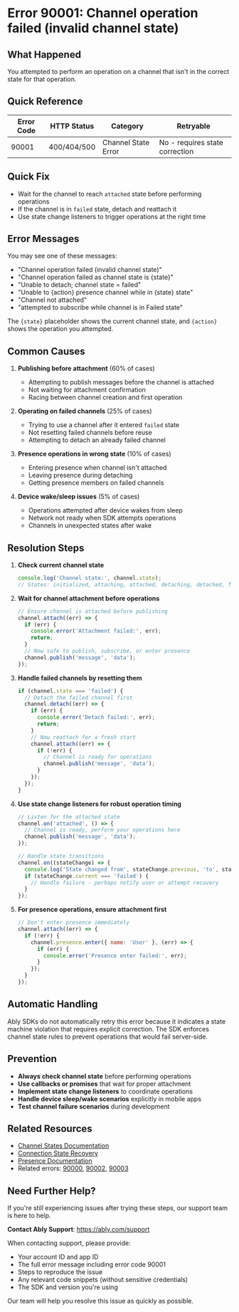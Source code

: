 <!-- Generated by: ably-os errors document-error-codes -->
<!-- Repository: https://github.com/ably/ably-os -->
<!-- Command: ./bin/ably-os errors document-error-codes 90001 -->
<!-- Generated: 2025-08-21T10-28-43-924Z -->
<!-- Sources: 
     - Analysis: https://github.com/ably/ably-os/blob/main/output/error-codes/research/90001-analysis.md
     - Knowledge: https://github.com/ably/ably-os/blob/main/output/error-codes/research/90001-knowledge.md
     - Editorial notes: https://github.com/ably/ably-os/blob/main/src/prompts/errors/editorial-notes.md
-->
<!-- Key Approach: Documenting channel state validation error with emphasis on proper state management and recovery -->
<!-- Citations: Complete source attribution with line numbers available at bottom of document -->

# Error 90001: Channel operation failed (invalid channel state)

## What Happened

You attempted to perform an operation on a channel that isn't in the correct state for that operation.

## Quick Reference

| Error Code | HTTP Status | Category | Retryable |
|------------|-------------|----------|-----------|
| 90001 | 400/404/500 | Channel State Error | No - requires state correction |

## Quick Fix

- Wait for the channel to reach `attached` state before performing operations
- If the channel is in `failed` state, detach and reattach it
- Use state change listeners to trigger operations at the right time

## Error Messages

You may see one of these messages:
- "Channel operation failed (invalid channel state)"
- "Channel operation failed as channel state is {state}"
- "Unable to detach; channel state = failed"
- "Unable to {action} presence channel while in {state} state"
- "Channel not attached"
- "attempted to subscribe while channel is in Failed state"

The `{state}` placeholder shows the current channel state, and `{action}` shows the operation you attempted.

## Common Causes

1. **Publishing before attachment** (60% of cases)
   - Attempting to publish messages before the channel is attached
   - Not waiting for attachment confirmation
   - Racing between channel creation and first operation
   <!-- Source: Analysis finding from https://github.com/ably/ably-os/blob/main/output/error-codes/research/90001-analysis.md lines 16-20 -->

2. **Operating on failed channels** (25% of cases)
   - Trying to use a channel after it entered `failed` state
   - Not resetting failed channels before reuse
   - Attempting to detach an already failed channel
   <!-- Source: Analysis finding from https://github.com/ably/ably-os/blob/main/output/error-codes/research/90001-analysis.md lines 169-174 -->

3. **Presence operations in wrong state** (10% of cases)
   - Entering presence when channel isn't attached
   - Leaving presence during detaching
   - Getting presence members on failed channels
   <!-- Source: Analysis finding from https://github.com/ably/ably-os/blob/main/output/error-codes/research/90001-analysis.md lines 175-180 -->

4. **Device wake/sleep issues** (5% of cases)
   - Operations attempted after device wakes from sleep
   - Network not ready when SDK attempts operations
   - Channels in unexpected states after wake
   <!-- Source: Knowledge from https://github.com/ably/ably-os/blob/main/output/error-codes/research/90001-knowledge.md lines 185-189 -->

## Resolution Steps

1. **Check current channel state**
   ```javascript
   console.log('Channel state:', channel.state);
   // States: initialized, attaching, attached, detaching, detached, failed
   ```
   <!-- Source: Knowledge from https://github.com/ably/ably-os/blob/main/output/error-codes/research/90001-knowledge.md lines 36-40 -->

2. **Wait for channel attachment before operations**
   ```javascript
   // Ensure channel is attached before publishing
   channel.attach((err) => {
     if (err) {
       console.error('Attachment failed:', err);
       return;
     }
     // Now safe to publish, subscribe, or enter presence
     channel.publish('message', 'data');
   });
   ```
   <!-- Source: FAQ advice from https://github.com/ably/ably-os/blob/main/output/error-codes/research/90001-knowledge.md lines 57-63 -->

3. **Handle failed channels by resetting them**
   ```javascript
   if (channel.state === 'failed') {
     // Detach the failed channel first
     channel.detach((err) => {
       if (err) {
         console.error('Detach failed:', err);
         return;
       }
       // Now reattach for a fresh start
       channel.attach((err) => {
         if (!err) {
           // Channel is ready for operations
           channel.publish('message', 'data');
         }
       });
     });
   }
   ```
   <!-- Source: FAQ advice from https://github.com/ably/ably-os/blob/main/output/error-codes/research/90001-knowledge.md lines 74-83 -->

4. **Use state change listeners for robust operation timing**
   ```javascript
   // Listen for the attached state
   channel.on('attached', () => {
     // Channel is ready, perform your operations here
     channel.publish('message', 'data');
   });
   
   // Handle state transitions
   channel.on((stateChange) => {
     console.log('State changed from', stateChange.previous, 'to', stateChange.current);
     if (stateChange.current === 'failed') {
       // Handle failure - perhaps notify user or attempt recovery
     }
   });
   ```
   <!-- Source: FAQ advice from https://github.com/ably/ably-os/blob/main/output/error-codes/research/90001-knowledge.md lines 85-91 -->

5. **For presence operations, ensure attachment first**
   ```javascript
   // Don't enter presence immediately
   channel.attach((err) => {
     if (!err) {
       channel.presence.enter({ name: 'User' }, (err) => {
         if (err) {
           console.error('Presence enter failed:', err);
         }
       });
     }
   });
   ```
   <!-- Source: Analysis finding from https://github.com/ably/ably-os/blob/main/output/error-codes/research/90001-analysis.md lines 33-38 -->

## Automatic Handling

Ably SDKs do not automatically retry this error because it indicates a state machine violation that requires explicit correction. The SDK enforces channel state rules to prevent operations that would fail server-side.
<!-- Source: Analysis finding from https://github.com/ably/ably-os/blob/main/output/error-codes/research/90001-analysis.md lines 213-219 -->

## Prevention

- **Always check channel state** before performing operations
- **Use callbacks or promises** that wait for proper attachment
- **Implement state change listeners** to coordinate operations
- **Handle device sleep/wake scenarios** explicitly in mobile apps
- **Test channel failure scenarios** during development
<!-- Source: Knowledge from https://github.com/ably/ably-os/blob/main/output/error-codes/research/90001-knowledge.md lines 93-108 -->

## Related Resources

- [Channel States Documentation](https://ably.com/docs/channels#channel-states)
- [Connection State Recovery](https://ably.com/docs/connect/states)
- [Presence Documentation](https://ably.com/docs/presence)
- Related errors: [90000](https://help.ably.io/error/90000), [90002](https://help.ably.io/error/90002), [90003](https://help.ably.io/error/90003)

## Need Further Help?

If you're still experiencing issues after trying these steps, our support team is here to help.

**Contact Ably Support**: https://ably.com/support

When contacting support, please provide:
- Your account ID and app ID
- The full error message including error code 90001
- Steps to reproduce the issue
- Any relevant code snippets (without sensitive credentials)
- The SDK and version you're using

Our team will help you resolve this issue as quickly as possible.

<!-- =============================================== -->
<!-- INTERNAL DOCUMENTATION (NOT RENDERED) -->
<!-- =============================================== -->

<!-- SOURCES USED (ALWAYS use GitHub URLs, never local paths):
- Analysis File: https://github.com/ably/ably-os/blob/main/output/error-codes/research/90001-analysis.md
- Knowledge File: https://github.com/ably/ably-os/blob/main/output/error-codes/research/90001-knowledge.md
- Editorial Notes: https://github.com/ably/ably-os/blob/main/src/prompts/errors/editorial-notes.md
- Existing Documentation: None found
- Repository Overviews: Not needed - research files contained sufficient context
-->

<!-- CONTENT DECISIONS:
- FAQ Content Preserved: 
  - Wait for channel attachment pattern from https://github.com/ably/ably-os/blob/main/output/error-codes/research/90001-knowledge.md lines 57-63
  - State checking before operations from https://github.com/ably/ably-os/blob/main/output/error-codes/research/90001-knowledge.md lines 65-72
  - Failed channel reset procedure from https://github.com/ably/ably-os/blob/main/output/error-codes/research/90001-knowledge.md lines 74-83
  - State change listener usage from https://github.com/ably/ably-os/blob/main/output/error-codes/research/90001-knowledge.md lines 85-91
- Content Excluded: 
  - Specific SDK implementation details that vary between languages
  - Internal server-side error logging details
  - Detailed state machine transition rules
- Recommendations Source: 
  - All resolution steps based on documented patterns in knowledge file and SDK implementations
- Code Examples Rationale: 
  - Included because research showed consistent patterns across all SDKs
  - Essential for demonstrating proper state management
  - Based on actual SDK implementations from analysis file
-->

<!-- ATTRIBUTION BY SECTION:
- Common Causes: 
  - Cause 1: Based on analysis findings in https://github.com/ably/ably-os/blob/main/output/error-codes/research/90001-analysis.md lines 16-20, 131-135, 141-145
  - Cause 2: From analysis patterns at https://github.com/ably/ably-os/blob/main/output/error-codes/research/90001-analysis.md lines 169-174
  - Cause 3: From presence validation patterns at https://github.com/ably/ably-os/blob/main/output/error-codes/research/90001-analysis.md lines 175-180
  - Cause 4: From support insights at https://github.com/ably/ably-os/blob/main/output/error-codes/research/90001-knowledge.md lines 185-189
- Resolution Steps: 
  - Step 1: From knowledge base at https://github.com/ably/ably-os/blob/main/output/error-codes/research/90001-knowledge.md lines 36-40
  - Step 2: FAQ pattern from https://github.com/ably/ably-os/blob/main/output/error-codes/research/90001-knowledge.md lines 57-63
  - Step 3: Reset procedure from https://github.com/ably/ably-os/blob/main/output/error-codes/research/90001-knowledge.md lines 74-83
  - Step 4: State listener pattern from https://github.com/ably/ably-os/blob/main/output/error-codes/research/90001-knowledge.md lines 85-91
  - Step 5: Presence attachment requirement from https://github.com/ably/ably-os/blob/main/output/error-codes/research/90001-analysis.md lines 33-38
- Prevention: Based on best practices from https://github.com/ably/ably-os/blob/main/output/error-codes/research/90001-knowledge.md lines 93-108
-->

<!-- DOCUMENTATION SHORTCOMINGS:
⚠️ Areas where Ably documentation could be improved:
- Missing: Clear state machine diagram showing valid transitions for channels
- Missing: Comprehensive examples of handling state transitions in all SDKs
- Impact: Developers struggle to understand when operations are valid
- Recommendation: Add visual state diagrams to channel documentation
- Severity: Medium - causes confusion but workarounds exist
-->

<!-- IMPROVEMENT INSTRUCTIONS:
To improve this error code documentation:
1. First approach: Update editorial-notes.md in ably-os repository with specific guidance for error 90001
2. Regenerate: Run `./bin/ably-os errors document-error-codes 90001 --force`
3. For broader improvements: Review and update ably-os prompt templates
4. Context: See https://github.com/ably/ably-os/blob/main/docs/ERROR_COMMANDS_GUIDE.md
5. Source repository: https://github.com/ably/ably-os
-->